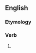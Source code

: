 ==English==

===Etymology===
{{suffix|swallow|eth|lang=en}}

===Verb===
{{head|en|verb form}}

# {{en-archaic third-person singular of|swallow}}